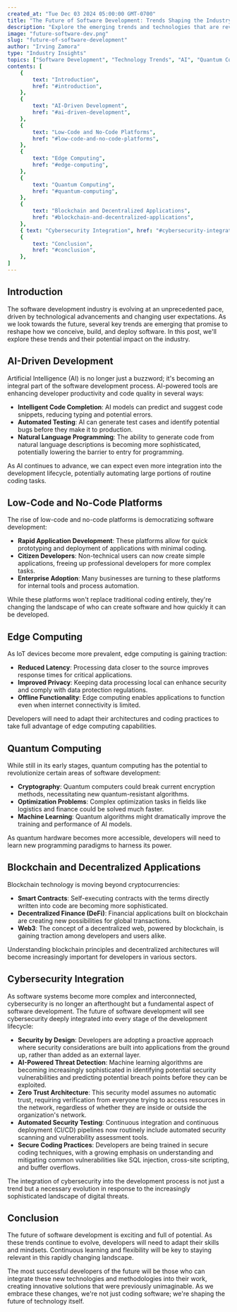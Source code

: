 ```yaml
---
created_at: "Tue Dec 03 2024 05:00:00 GMT-0700"
title: "The Future of Software Development: Trends Shaping the Industry"
description: "Explore the emerging trends and technologies that are revolutionizing the software development landscape. From AI-driven development to quantum computing, discover how these advancements are reshaping the way we create and interact with software."
image: "future-software-dev.png"
slug: "future-of-software-development"
author: "Irving Zamora"
type: "Industry Insights"
topics: ["Software Development", "Technology Trends", "AI", "Quantum Computing"]
contents: [
    {
        text: "Introduction",
        href: "#introduction",
    },
    {
        text: "AI-Driven Development",
        href: "#ai-driven-development",
    },
    {
        text: "Low-Code and No-Code Platforms",
        href: "#low-code-and-no-code-platforms",
    },
    {
        text: "Edge Computing",
        href: "#edge-computing",
    },
    {
        text: "Quantum Computing",
        href: "#quantum-computing",
    },
    {
        text: "Blockchain and Decentralized Applications",
        href: "#blockchain-and-decentralized-applications",
    },
    { text: "Cybersecurity Integration", href: "#cybersecurity-integration" },
    {
        text: "Conclusion",
        href: "#conclusion",
    },
]
---
```


<PostTableOfContents />

## Introduction

The software development industry is evolving at an unprecedented pace, driven by technological advancements and changing user expectations. As we look towards the future, several key trends are emerging that promise to reshape how we conceive, build, and deploy software. In this post, we'll explore these trends and their potential impact on the industry.

## AI-Driven Development

Artificial Intelligence (AI) is no longer just a buzzword; it's becoming an integral part of the software development process. AI-powered tools are enhancing developer productivity and code quality in several ways:

- **Intelligent Code Completion**: AI models can predict and suggest code snippets, reducing typing and potential errors.
- **Automated Testing**: AI can generate test cases and identify potential bugs before they make it to production.
- **Natural Language Programming**: The ability to generate code from natural language descriptions is becoming more sophisticated, potentially lowering the barrier to entry for programming.

As AI continues to advance, we can expect even more integration into the development lifecycle, potentially automating large portions of routine coding tasks.

## Low-Code and No-Code Platforms

The rise of low-code and no-code platforms is democratizing software development:

- **Rapid Application Development**: These platforms allow for quick prototyping and deployment of applications with minimal coding.
- **Citizen Developers**: Non-technical users can now create simple applications, freeing up professional developers for more complex tasks.
- **Enterprise Adoption**: Many businesses are turning to these platforms for internal tools and process automation.

While these platforms won't replace traditional coding entirely, they're changing the landscape of who can create software and how quickly it can be developed.

## Edge Computing

As IoT devices become more prevalent, edge computing is gaining traction:

- **Reduced Latency**: Processing data closer to the source improves response times for critical applications.
- **Improved Privacy**: Keeping data processing local can enhance security and comply with data protection regulations.
- **Offline Functionality**: Edge computing enables applications to function even when internet connectivity is limited.

Developers will need to adapt their architectures and coding practices to take full advantage of edge computing capabilities.

## Quantum Computing

While still in its early stages, quantum computing has the potential to revolutionize certain areas of software development:

- **Cryptography**: Quantum computers could break current encryption methods, necessitating new quantum-resistant algorithms.
- **Optimization Problems**: Complex optimization tasks in fields like logistics and finance could be solved much faster.
- **Machine Learning**: Quantum algorithms might dramatically improve the training and performance of AI models.

As quantum hardware becomes more accessible, developers will need to learn new programming paradigms to harness its power.

## Blockchain and Decentralized Applications

Blockchain technology is moving beyond cryptocurrencies:

- **Smart Contracts**: Self-executing contracts with the terms directly written into code are becoming more sophisticated.
- **Decentralized Finance (DeFi)**: Financial applications built on blockchain are creating new possibilities for global transactions.
- **Web3**: The concept of a decentralized web, powered by blockchain, is gaining traction among developers and users alike.

Understanding blockchain principles and decentralized architectures will become increasingly important for developers in various sectors.

## Cybersecurity Integration

As software systems become more complex and interconnected, cybersecurity is no longer an afterthought but a fundamental aspect of software development. The future of software development will see cybersecurity deeply integrated into every stage of the development lifecycle:

- **Security by Design**: Developers are adopting a proactive approach where security considerations are built into applications from the ground up, rather than added as an external layer.
- **AI-Powered Threat Detection**: Machine learning algorithms are becoming increasingly sophisticated in identifying potential security vulnerabilities and predicting potential breach points before they can be exploited.
- **Zero Trust Architecture**: This security model assumes no automatic trust, requiring verification from everyone trying to access resources in the network, regardless of whether they are inside or outside the organization's network.
- **Automated Security Testing**: Continuous integration and continuous deployment (CI/CD) pipelines now routinely include automated security scanning and vulnerability assessment tools.
- **Secure Coding Practices**: Developers are being trained in secure coding techniques, with a growing emphasis on understanding and mitigating common vulnerabilities like SQL injection, cross-site scripting, and buffer overflows.

The integration of cybersecurity into the development process is not just a trend but a necessary evolution in response to the increasingly sophisticated landscape of digital threats.

## Conclusion

The future of software development is exciting and full of potential. As these trends continue to evolve, developers will need to adapt their skills and mindsets. Continuous learning and flexibility will be key to staying relevant in this rapidly changing landscape.

The most successful developers of the future will be those who can integrate these new technologies and methodologies into their work, creating innovative solutions that were previously unimaginable. As we embrace these changes, we're not just coding software; we're shaping the future of technology itself.